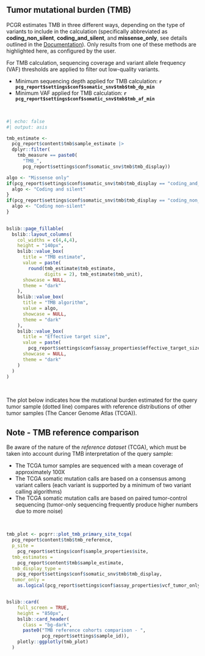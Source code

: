 ## Tumor mutational burden (TMB)

PCGR estimates TMB in three different ways, depending on the type of variants to include in the calculation (specifically abbreviated as __coding_non_silent__, __coding_and_silent__, and __missense_only__, see details outlined in the [Documentation](#Documentation)). Only results from one of these methods are highlighted here, as configured by the user. 

For TMB calculation, sequencing coverage and variant allele frequency (VAF) thresholds are applied to filter out low-quality variants. 

* Minimum sequencing depth applied for TMB calculation: __`r pcg_report$settings$conf$somatic_snv$tmb$tmb_dp_min`__
* Minimum VAF applied for TMB calculation: __`r pcg_report$settings$conf$somatic_snv$tmb$tmb_af_min`__

<br>

```r
#| echo: false
#| output: asis

tmb_estimate <-
  pcg_report$content$tmb$sample_estimate |>
  dplyr::filter(
    tmb_measure == paste0(
      "TMB_",
      pcg_report$settings$conf$somatic_snv$tmb$tmb_display))

algo <- "Missense only"
if(pcg_report$settings$conf$somatic_snv$tmb$tmb_display == "coding_and_silent"){
  algo <- "Coding and silent"
}
if(pcg_report$settings$conf$somatic_snv$tmb$tmb_display == "coding_non_silent"){
  algo <- "Coding non-silent"
}

    
bslib::page_fillable(
  bslib::layout_columns(
    col_widths = c(4,4,4),
    height = "140px",
    bslib::value_box(
      title = "TMB estimate",
      value = paste(
        round(tmb_estimate$tmb_estimate, 
              digits = 2), tmb_estimate$tmb_unit),
      showcase = NULL,
      theme = "dark"
    ),
    bslib::value_box(
      title = "TMB algorithm",
      value = algo,
      showcase = NULL,
      theme = "dark"
    ),
    bslib::value_box(
      title = "Effective target size",
      value = paste(
        pcg_report$settings$conf$assay_properties$effective_target_size_mb, "Mb"),
      showcase = NULL,
      theme = "dark"
    )
  )
)

```

<br>

The plot below indicates how the mutational burden estimated for the query tumor sample (dotted line) compares with reference distributions of other tumor samples (The Cancer Genome Atlas (TCGA)).

::: {.callout-note}

## Note - TMB reference comparison

Be aware of the nature of the _reference dataset_ (TCGA), which must be taken into account during TMB interpretation of the query sample:

* The TCGA tumor samples are sequenced with a mean coverage of approximately 100X
* The TCGA somatic mutation calls are based on a consensus among variant callers (each variant is supported by a minimum of two variant calling algorithms)
* The TCGA somatic mutation calls are based on paired tumor-control sequencing (tumor-only sequencing frequently produce higher numbers due to more noise)

:::

<br>

```r

tmb_plot <- pcgrr::plot_tmb_primary_site_tcga(
  pcg_report$content$tmb$tmb_reference, 
  p_site = 
    pcg_report$settings$conf$sample_properties$site, 
  tmb_estimates = 
    pcg_report$content$tmb$sample_estimate,
  tmb_display_type = 
    pcg_report$settings$conf$somatic_snv$tmb$tmb_display,
  tumor_only = 
    as.logical(pcg_report$settings$conf$assay_properties$vcf_tumor_only))


bslib::card(
    full_screen = TRUE,
    height = "850px",
    bslib::card_header(
      class = "bg-dark", 
      paste0("TMB reference cohorts comparison - ",
             pcg_report$settings$sample_id)),
    plotly::ggplotly(tmb_plot)
  )
```

